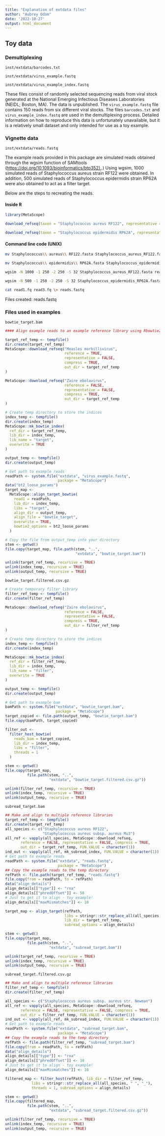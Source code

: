 ```yaml
---
title: "Explanation of extdata files"
author: "Aubrey Odom"
date: '2022-10-27'
output: html_document
---
```

## Toy data

### Demultiplexing

`inst/extdata/barcodes.txt`

`inst/extdata/virus_example.fastq`

`inst/extdata/virus_example_index.fastq`

These files consist of randomly selected sequencing reads from viral stock generated at the National Emerging Infectious Diseases Laboratories (NEIDL; Boston, MA). The data is unpublished. The `virus_example.fastq` file contains 150 reads from six different viral stocks. The files `barcodes.txt` and `virus_example_index.fastq` are used in the demultiplexing process. Detailed information on how to reproduce this data is unfortunately unavailable, but it is a relatively small dataset and only intended for use as a toy example.

### Vignette data

`inst/extdata/reads.fastq`

The example reads provided in this package are simulated reads obtained through the wgsim function of SAMtools ([https://doi.org/10.1093/bioinformatics/btp352).](https://doi.org/10.1093/bioinformatics/btp352).) Using wgsim, 1000 simulated reads of Staphylococcus aureus strain RF122 were obtained. In addition, 500 simulated reads of Staphylococcus epidermidis strain RP62A were also obtained to act as a filter target.

Below are the steps to recreating the reads.

#### Inside R

```R
library(MetaScope)

download_refseq(taxon = "Staphylococcus aureus RF122", representative = FALSE, reference = FALSE, compress = FALSE)

download_refseq(taxon = "Staphylococcus epidermidis RP62A", representative = FALSE, reference = FALSE, compress = FALSE)

```

#### Command line code (UNIX)

```bash
mv Staphylococcus\\ aureus\\ RF122.fasta Staphylococcus_aureus_RF122.fasta

mv Staphylococcus\\ epidermidis\\ RP62A.fasta Staphylococcus_epidermidis_RP62A.fasta

wgsim -N 1000 -1 250 -2 250 -S 32 Staphylococcus_aureus_RF122.fasta read1.fq read2.fq

wgsim -N 500 -1 250 -2 250 -S 32 Staphylococcus_epidermidis_RP62A.fasta read3.fq read4.fq

cat read1.fq read3.fq \> reads.fastq

```

Files created: reads.fastq

### Files used in examples

`bowtie_target.bam`

```R
#### Align example reads to an example reference library using Rbowtie2

target_ref_temp <- tempfile()
dir.create(target_ref_temp)
MetaScope::download_refseq("Measles morbillivirus",
                           reference = TRUE,
                           representative = FALSE,
                           compress = TRUE,
                           out_dir = target_ref_temp
)

MetaScope::download_refseq("Zaire ebolavirus",
                           reference = FALSE,
                           representative = FALSE,
                           compress = TRUE,
                           out_dir = target_ref_temp
)

# Create temp directory to store the indices
index_temp <- tempfile()
dir.create(index_temp)
MetaScope::mk_bowtie_index(
  ref_dir = target_ref_temp,
  lib_dir = index_temp,
  lib_name = "target",
  overwrite = TRUE
)

output_temp <- tempfile()
dir.create(output_temp)

# Get path to example reads
readPath <- system.file("extdata", "virus_example.fastq",
                        package = "MetaScope")
data("bt2_loose_params")
target_map <-
  MetaScope::align_target_bowtie(
    read1 = readPath,
    lib_dir = index_temp,
    libs = "target",
    align_dir = output_temp,
    align_file = "bowtie_target",
    overwrite = TRUE,
    bowtie2_options = bt2_loose_params
  )

# Copy the file from output_temp into your directory
stem <- getwd()
file.copy(target_map, file.path(stem, "..",
                                "extdata", "bowtie_target.bam"))

unlink(target_ref_temp, recursive = TRUE)
unlink(index_temp, recursive = TRUE)
unlink(output_temp, recursive = TRUE)
```

`bowtie_target.filtered.csv.gz`

```R
# Create temporary filter library
filter_ref_temp <- tempfile()
dir.create(filter_ref_temp)

MetaScope::download_refseq("Zaire ebolavirus",
                           reference = FALSE,
                           representative = FALSE,
                           compress = TRUE,
                           out_dir = filter_ref_temp
)

# Create temp directory to store the indices
index_temp <- tempfile()
dir.create(index_temp)

MetaScope::mk_bowtie_index(
  ref_dir = filter_ref_temp,
  lib_dir = index_temp,
  lib_name = "filter",
  overwrite = TRUE
)

output_temp <- tempfile()
dir.create(output_temp)

# Get path to example bam
bamPath <- system.file("extdata", "bowtie_target.bam",
                       package = "MetaScope")
target_copied <- file.path(output_temp, "bowtie_target.bam")
file.copy(bamPath, target_copied)

filter_out <-
  filter_host_bowtie(
    reads_bam = target_copied,
    lib_dir = index_temp,
    libs = "filter",
    threads = 1
  )

stem <- getwd()
file.copy(target_map,
          file.path(stem, "..",
                    "extdata", "bowtie_target.filtered.csv.gz"))

unlink(filter_ref_temp, recursive = TRUE)
unlink(index_temp, recursive = TRUE)
unlink(output_temp, recursive = TRUE)
```

`subread_target.bam`

```R
## Make and align to multiple reference libraries                  
target_ref_temp <- tempfile()
dir.create(target_ref_temp)
all_species <- c("Staphylococcus aureus RF122",
                 "Staphylococcus aureus subsp. aureus Mu3")
all_ref <- vapply(all_species, MetaScope::download_refseq, 
       reference = FALSE, representative = FALSE, compress = TRUE,
       out_dir = target_ref_temp, FUN.VALUE = character(1))
ind_out <- vapply(all_ref, mk_subread_index, FUN.VALUE = character(1))
# Get path to example reads
readPath <- system.file("extdata", "reads.fastq",
                        package = "MetaScope")
## Copy the example reads to the temp directory
refPath <- file.path(target_ref_temp, "reads.fastq")
file.copy(from = readPath, to = refPath)
data("align_details")
align_details[["type"]] <- "rna"
align_details[["phredOffset"]] <- 50
# Just to get it to align - toy example!
align_details[["maxMismatches"]] <- 10

target_map <- align_target(refPath,
                           libs = stringr::str_replace_all(all_species, " ", "_"),
                           lib_dir = target_ref_temp,
                           subread_options = align_details)

stem <- getwd()
file.copy(target_map,
          file.path(stem, "..",
                    "extdata", "subread_target.bam"))

unlink(target_ref_temp, recursive = TRUE)
unlink(index_temp, recursive = TRUE)
unlink(output_temp, recursive = TRUE)
```

`subread_target.filtered.csv.gz`

```R
## Make and align to multiple reference libraries                  
filter_ref_temp <- tempfile()
dir.create(filter_ref_temp)

all_species <- c("Staphylococcus aureus subsp. aureus str. Newman")
all_ref <- vapply(all_species, MetaScope::download_refseq, 
       reference = FALSE, representative = FALSE, compress = TRUE,
       out_dir = filter_ref_temp, FUN.VALUE = character(1))
ind_out <- vapply(all_ref, mk_subread_index, FUN.VALUE = character(1))
# Get path to example reads
readPath <- system.file("extdata", "subread_target.bam",
                        package = "MetaScope")
## Copy the example reads to the temp directory
refPath <- file.path(filter_ref_temp, "subread_target.bam")
file.copy(from = readPath, to = refPath)
data("align_details")
align_details[["type"]] <- "rna"
align_details[["phredOffset"]] <- 10
# Just to get it to align - toy example!
align_details[["maxMismatches"]] <- 10

filtered_map <- filter_host(refPath, lib_dir = filter_ref_temp,
            libs = stringr::str_replace_all(all_species, " ", "_"),
            threads = 1, subread_options = align_details)

stem <- getwd()
file.copy(filtered_map,
          file.path(stem, "..",
                    "extdata", "subread_target.filtered.csv.gz"))

unlink(filter_ref_temp, recursive = TRUE)
unlink(index_temp, recursive = TRUE)
unlink(output_temp, recursive = TRUE)
```

